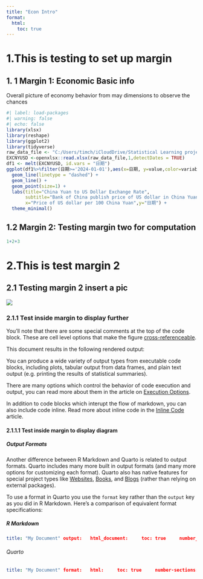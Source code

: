 ```yaml
---
title: "Econ Intro"
format:
  html:
    toc: true
---
```


# 1.This is testing to set up margin

## 1. 1 Margin 1: Economic Basic info

Overall picture of economy behavior from may dimensions to observe the chances

```r
#| label: load-packages
#| warning: false
#| echo: false
library(xlsx)
library(reshape)
library(ggplot2)
library(tidyverse)
raw_data_file <- "C:/Users/timch/iCloudDrive/Statistical Learning project/Raw data/Raw_Data.xlsx"
EXCNYUSD <-openxlsx::read.xlsx(raw_data_file,1,detectDates = TRUE)
df1 <- melt(EXCNYUSD, id.vars = "日期")
ggplot(df1%>%filter(日期>='2024-01-01'),aes(x=日期, y=value,color=variable)) +
  geom_line(linetype = "dashed") +
  geom_line() +
  geom_point(size=1) +
  labs(title="China Yuan to US Dollar Exchange Rate",
       subtitle="Bank of China publish price of US dollar in China Yuan",
       x="Price of US dollar per 100 China Yuan",y="日期") +
  theme_minimal()
```

## 1.2 Margin 2: Testing margin two for computation

``` {#Test_Comp .r}
1+2+3
```

# 2.This is test margin 2

## 2.1 Testing margin 2 insert a pic

![](/Garden.JPG)

### 2.1.1 Test inside margin to display further

You'll note that there are some special comments at the top of the code block. These are cell level options that make the figure [cross-referenceable](../authoring/cross-references.qmd).

This document results in the following rendered output:

You can produce a wide variety of output types from executable code blocks, including plots, tabular output from data frames, and plain text output (e.g. printing the results of statistical summaries).

There are many options which control the behavior of code execution and output, you can read more about them in the article on [Execution Options](execution-options.qmd).

In addition to code blocks which interupt the flow of markdown, you can also include code inline. Read more about inline code in the [Inline Code](inline-code.qmd) article.

#### 2.1.1.1 Test inside margin to display diagram

##### Output Formats {#output-formats}

Another difference between R Markdown and Quarto is related to output formats. Quarto includes many more built in output formats (and many more options for customizing each format). Quarto also has native features for special project types like [Websites](../websites/), [Books](../books/), and [Blogs](../websites/website-blog.qmd) (rather than relying on external packages).

To use a format in Quarto you use the `format` key rather than the `output` key as you did in R Markdown. Here's a comparison of equivalent format specifications:

::: {layout-nroW="2"}
##### R Markdown

``` yaml
title: "My Document" output:   html_document:     toc: true     number_sections: true     css: styles.css
```

###### Quarto

``` yaml
title: "My Document" format:   html:     toc: true     number-sections: true     css: styles.css
```
:::

# 
